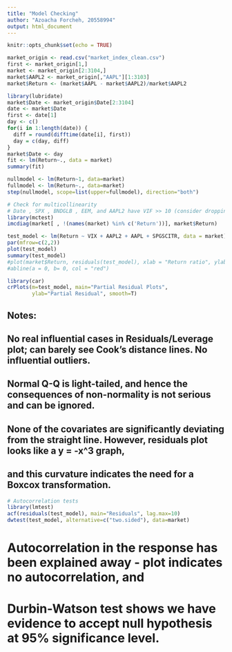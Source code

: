 ```yaml
---
title: "Model Checking"
author: "Azoacha Forcheh, 20558994"
output: html_document
---
```


```r
knitr::opts_chunk$set(echo = TRUE)
```

```r
market_origin <- read.csv("market_index_clean.csv")
first <- market_origin[1,]
market <- market_origin[2:3104,]
market$AAPL2 <- market_origin[,"AAPL"][1:3103]
market$Return <- (market$AAPL - market$AAPL2)/market$AAPL2
```

```r
library(lubridate)
market$Date <- market_origin$Date[2:3104]
date <- market$Date
first <- date[1]
day <- c()
for(i in 1:length(date)) {
  diff = round(difftime(date[i], first))
  day = c(day, diff)
}
market$Date <- day
fit <- lm(Return~., data = market)
summary(fit)
```

```r
nullmodel <- lm(Return~1, data=market)
fullmodel <- lm(Return~., data=market)
step(nullmodel, scope=list(upper=fullmodel), direction="both")
```


```r
# Check for multicollinearity
# Date , SPX , BNDGLB , EEM, and AAPL2 have VIF >> 10 (consider dropping)
library(mctest)
imcdiag(market[ , !(names(market) %in% c('Return'))], market$Return)
```

```r
test_model <- lm(Return ~ VIX + AAPL2 + AAPL + SPGSCITR, data = market)
par(mfrow=c(2,2))
plot(test_model)
summary(test_model)
#plot(market$Return, residuals(test_model), xlab = "Return ratio", ylab = "Residuals")
#abline(a = 0, b= 0, col = "red")
```

```r
library(car)
crPlots(m=test_model, main="Partial Residual Plots", 
        ylab="Partial Residual", smooth=T)
```

## Notes:
## No real influential cases in Residuals/Leverage plot; can barely see Cook's distance lines. No influential outliers.
## Normal Q-Q is light-tailed, and hence the consequences of non-normality is not serious and can be ignored.
## None of the covariates are significantly deviating from the straight line. However, residuals plot looks like a y = -x^3 graph,
##  and this curvature indicates the need for a Boxcox transformation.

```r
# Autocorrelation tests
library(lmtest)
acf(residuals(test_model), main="Residuals", lag.max=10)
dwtest(test_model, alternative=c("two.sided"), data=market)
```

# Autocorrelation in the response has been explained away - plot indicates no autocorrelation, and 
#   Durbin-Watson test shows we have evidence to accept null hypothesis at 95% significance level.




